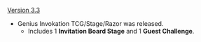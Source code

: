 {{Change History/Header}}
[[Version 3.3]]
* Genius Invokation TCG/Stage/Razor was released.
** Includes 1 '''Invitation Board Stage''' and 1 '''Guest Challenge'''.